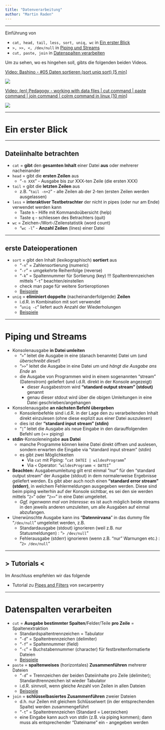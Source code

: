 ```yaml
---
title: "Datenverarbeitung"
author: "Martin Raden"
---
```



-------------------------------------------

Einführung von 

- `cat, head, tail, less, sort, uniq, wc` in [Ein erster Blick]
- `>, >>, <, /dev/null` in [Piping und Streams]
- `cut, paste, join` in [Datenspalten verarbeiten]

Um zu sehen, wo es hingehen soll, gibts die folgenden beiden Videos.

[Video: Bashino - #05 Daten sortieren (sort uniq sort) [5 min]](http://www.youtube.com/watch?v=EhuHvJwUMKY?t=7)

[![](http://img.youtube.com/vi/EhuHvJwUMKY/0.jpg)](http://www.youtube.com/watch?v=EhuHvJwUMKY?t=7 "Bashino - #05 Daten sortieren (sort uniq sort) [5 min]")


[Video: (en) Pedagogy - working with data files | cut command | paste command | join command | colrm command in linux [10 min]](http://www.youtube.com/watch?v=2_lgnCzwUEM)

[![](http://img.youtube.com/vi/2_lgnCzwUEM/0.jpg)](http://www.youtube.com/watch?v=2_lgnCzwUEM "(en) Pedagogy - working with data files | cut command | paste command | join command | colrm command in linux [10 min]")


-------------------------------------------

# Ein erster Blick

-------------------------------------------


## Dateiinhalte betrachten

- `cat` = **gibt** den **gesamten Inhalt** einer Datei **aus** oder mehrerer nacheinander
- `head` = gibt die **ersten Zeilen** aus
  - "`-n XXX`" - Ausgabe bis zur XXX-ten Zeile (die ersten XXX)
- `tail` = gibt die **letzten Zeilen** aus
  - z.B. "`tail -n+2`" - alle Zeilen ab der 2-ten (ersten Zeilen werden ausgelassen)
- `less` = **interaktiver Textbetrachter** der nicht in pipes (oder nur am Ende) verwendet werden kann
  - Taste `h` - Hilfe mit Kommandoübersicht (help)
  - Taste `q` - schliessen des Betrachters (quit)
- `wc` = Zeichen-/Wort-/Zeilenstatistik (word count)
  - "`wc -l`" - **Anzahl Zeilen** (lines) einer Datei


-------------------------------------------


## erste Dateioperationen

- `sort` = gibt den Inhalt (lexikographisch) **sortiert** aus
  - "`-n`" = Zahlensortierung (numeric)
  - "`-r`" = umgekehrte Reihenfolge (reverse)
  - "`-k`" = Spaltennummer für Sortierung (key) !!! Spaltentrennzeichen mittels "`-t`" beachten/einstellen
  - check man page für weitere Sortieroptionen
  - [Beispiele](https://www.geeksforgeeks.org/sort-command-linuxunix-examples/?ref=lbp)
- `uniq` = **eliminiert doppelte** (nacheinanderfolgende) **Zeilen**
  - i.d.R. in Kombination mit sort verwendet
  - "`uniq -c`" liefert auch Anzahl der Wiederholungen
  - [Beispiele](https://www.geeksforgeeks.org/uniq-command-in-linux-with-examples/?ref=lbp)


-------------------------------------------


Piping und Streams
============================================


- Konsolenausgabe **in Datei umleiten**
  - "`>`" leitet die Ausgabe in eine (danach benannte) Datei um (und *überschreibt diese*!)
  - "`>>`" leitet die Ausgabe in eine Datei um und *hängt die Ausgabe ans Ende* an
  - die Ausgabe von Programmen wird in einem sogenannten "stream" (Datenstrom) geliefert (und i.d.R. direkt in der Konsole angezeigt)
    - dieser Ausgabestrom wird **"standard output stream" (stdout)** genannt
    - genau dieser stdout wird über die obigen Umleitungen in eine Datei geschrieben/angehangen
- Konsolenausgabe **an nächsten Befehl übergeben**
  - Konsolenbefehle sind i.d.R. in der Lage den zu verarbeitenden Inhalt direkt einzulesen (ohne diese explizit aus einer Datei auszulesen)
  - dies ist der **"standard input stream" (stdin)**
  - "`|`" leitet die Ausgabe als neue Eingabe in den darauffolgenden Befehl um (== piping)
- **stdin**-Konsoleneingabe **aus Datei**
  - manche Programme können keine Datei direkt öffnen und auslesen, sondern erwarten die Eingabe via "standard input stream" (stdin)
  - es gibt zwei Möglichkeiten
    - Via `cat` mit Piping: "`cat DATEI | wildesProgramm`"
    - Via `<` Operator: "`wildesProgramm < DATEI`"
- **Beachten:** Ausgabenumleitung gilt erst einmal "nur" für den "standard output stream" der Ausgabe (stdout) in dem normalerweise Ergebnisse geliefert werden. Es gibt aber auch noch einen **"standard error stream" (stderr)**, in welchem Fehlermeldungen ausgegeben werden. Diese sind beim piping weiterhin auf der Konsole sichtbar, es sei den sie werden mittels "`2>`" oder "`2>>`" in eine Datei umgeleitet.
  - *Ggf. irgenwann mal von Interesse:* es ist auch möglich beide streams in den jeweils anderen umzuleiten, um alle Ausgaben auf einmal abzufangen.
- Unerwünschte Ausgabe kann ins "**Datennirvana**" in das dummy file "`/dev/null`" umgeleitet werden, z.B.
  - Standardausgabe (stdout) ignorieren (weil z.B. nur Statusmeldungen) : "`> /dev/null`"
  - Fehlerausgabe (stderr) ignorieren (wenn z.B. "nur" Warnungen etc.) : "`2> /dev/null`"



-------------------------------------------


## > Tutorials < 


Im Anschluss empfehlen wir das folgende

- Tutorial zu [Pipes and Filters](https://swcarpentry.github.io/shell-novice/04-pipefilter/index.html) von swcarpentry

-------------------------------------------

# Datenspalten verarbeiten


- `cut` = **Ausgabe bestimmter Spalten**/Felder/Teile **pro Zeile** = Spaltenextraktion
  - Standardspaltentrennzeichen = Tabulator
  - "`-d`" = Spaltentrennzeichen (delimiter)
  - "`-f`" = Spaltennummer (field)
  - "`-c`" = Buchstabennummer (character) für festbreitenformatierte Dateien
  - [Beispiele](https://www.geeksforgeeks.org/cut-command-linux-examples/?ref=lbp)
- `paste` = **spaltenweises** (horizontales) **Zusammenführen** mehrerer Dateien
  - "`-d`" = Trennzeichen der beiden Dateiinhalte pro Zeile (delimiter); Standardtrennzeichen ist wieder Tabulator
  - i.d.R. sinnvoll, wenn gleiche Anzahl von Zeilen in allen Dateien
  - [Beispiele](https://www.geeksforgeeks.org/paste-command-in-linux-with-examples/)
- `join` = **schlüsselbasiertes Zusammenführen** zweier Dateien
  - d.h. nur Zeilen mit gleichem Schlüsselwert (in der entsprechenden Spalte) werden zusammengeführt
  - "`-t`" = Spaltentrennzeichen (Standard = Leerzeichen)
  - eine Eingabe kann auch von stdin (z.B. via piping kommen); dann muss als entsprechender "Dateiname" ein - angegeben werden




